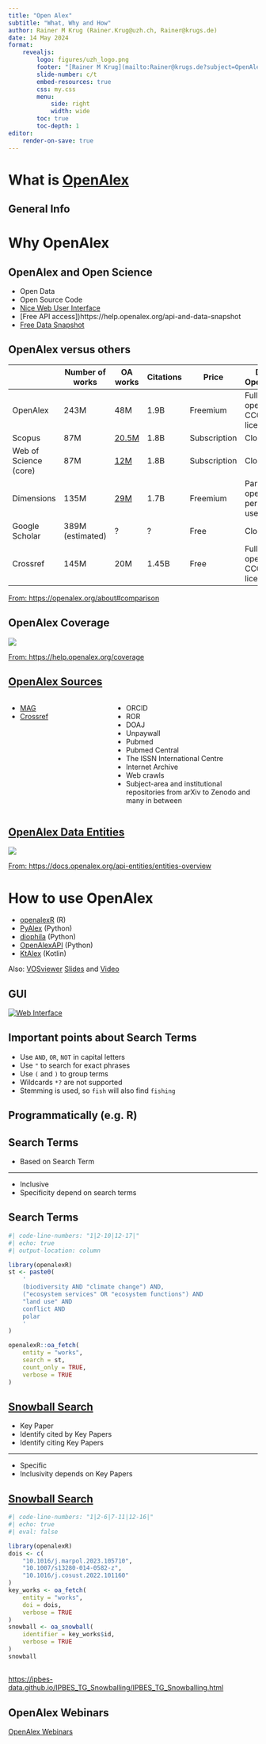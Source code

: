 ```yaml
---
title: "Open Alex"
subtitle: "What, Why and How"
author: Rainer M Krug (Rainer.Krug@uzh.ch, Rainer@krugs.de) 
date: 14 May 2024
format: 
    revealjs:
        logo: figures/uzh_logo.png
        footer: "[Rainer M Krug](mailto:Rainer@krugs.de?subject=OpenAlex%20ReproducibiliTea%20Journal%20Club), ReproducibiliTea UZH, ReproducibiliTea UZH Journal Club 14 May 2024"
        slide-number: c/t
        embed-resources: true
        css: my.css
        menu:
            side: right
            width: wide
        toc: true
        toc-depth: 1
editor:
    render-on-save: true
---
```



# What is [OpenAlex](OpenAlex.org)

## General Info

# Why OpenAlex

## OpenAlex and Open Science

- Open Data
- Open Source Code
- [Nice Web User Interface](https://openalex.org/)
- [Free API access])https://help.openalex.org/api-and-data-snapshot
- [Free Data Snapshot](https://docs.openalex.org/download-all-data/openalex-snapshot) 

## OpenAlex versus others  {.extra-small}

|                       | Number of works  | OA works    | Citations | Price        | Data Openness             | Org structure |
| --------------------- | ---------------- | ----------- | --------- | ------------ | ------------------------- | ------------- |
| OpenAlex              | 243M             | 48M         | 1.9B      | Freemium     | Fully open, CC0 license   | Non-profit    |
| Scopus                | 87M              | [20.5M](https://blog.scopus.com/posts/scopus-now-includes-90-million-content-records) | 1.8B      | Subscription | Closed                    | For Profit    |
| Web of Science (core) | 87M              | [12M](https://clarivate.com/webofsciencegroup/solutions/open-access/)   | 1.8B      | Subscription | Closed                    | For Profit    |
| Dimensions            | 135M             | [29M](https://www.dimensions.ai/resources/evaluate-your-universitys-oa-status/)   | 1.7B      | Freemium     | Partly open, personal use | For Profit    |
| Google Scholar        | 389M (estimated) | ?           | ?         | Free         | Closed                    | For Profit    |
| Crossref              | 145M             | 20M         | 1.45B     | Free         | Fully open, CC0 license   | Non-profit    |


::: footer
[From: https://openalex.org/about#comparison](https://openalex.org/about#comparison)
:::

## OpenAlex Coverage

![](figures/coverage.png)

::: footer
[From: https://help.openalex.org/coverage](https://help.openalex.org/coverage)
:::


## [OpenAlex Sources](https://help.openalex.org/how-it-works#our-data-sources)
:::: {.columns}

::: {.column width="40%"}
- [MAG](https://aka.ms/msracad)
- [Crossref](https://www.crossref.org/)
:::

::: {.column width="60%"}   

- ORCID
- ROR
- DOAJ
- Unpaywall
- Pubmed
- Pubmed Central
- The ISSN International Centre
- Internet Archive
- Web crawls
- Subject-area and institutional repositories from arXiv to Zenodo and many in between
:::

::::

## [OpenAlex Data Entities](https://docs.openalex.org/api-entities/entities-overview)

![](figures/oa_entities_overview.png)

::: footer
[From: https://docs.openalex.org/api-entities/entities-overview](https://docs.openalex.org/api-entities/entities-overview)
:::
# How to use OpenAlex

- [openalexR](https://docs.ropensci.org/openalexR/) (R)
- [PyAlex](https://github.com/J535D165/pyalex) (Python)
- [diophila](https://pypi.org/project/diophila/) (Python)
- [OpenAlexAPI](https://pypi.org/project/openalexapi/) (Python)
- [KtAlex](https://github.com/benedekh/KtAlex) (Kotlin)

Also: [VOSviewer](https://www.vosviewer.com) [Slides](https://explore.openalex.org/Visualizing_Science_Using_OpenAlex_and_VOSviewer.pdf) and [Video](https://www.youtube.com/watch?v=MfwFzLQmUwo)



## GUI


[![Web Interface](figures/oa_web_view_2024-05-06_at_09.43.32.png)](https://openalex.org/){target="_blank"}


## Important points about Search Terms

- Use `AND`, `OR`, `NOT` in capital letters
- Use `"` to search for exact phrases
- Use `(` and `)` to group terms
- Wildcards `*?` are not supported
- Stemming is used, so `fish` will also find `fishing`


## Programmatically (e.g. R)

## Search Terms

::: {.incremental}
- Based on Search Term

----

- Inclusive
- Specificity depend on search terms
:::


## Search Terms

```r
#| code-line-numbers: "1|2-10|12-17|"
#| echo: true
#| output-location: column

library(openalexR)
st <- paste0(
    '
    (biodiversity AND "climate change") AND,
    ("ecosystem services" OR "ecosystem functions") AND
    "land use" AND
    conflict AND
    polar
    '
)

openalexR::oa_fetch(
    entity = "works",
    search = st,
    count_only = TRUE,
    verbose = TRUE
)
```


## [Snowball Search](https://ipbes-data.github.io/IPBES_TG_Snowballing/IPBES_TG_Snowballing.html)

::: {.incremental}
- Key Paper
- Identify cited by Key Papers
- Identify citing Key Papers

----

- Specific
- Inclusivity depends on Key Papers
:::


## [Snowball Search](https://ipbes-data.github.io/IPBES_TG_Snowballing/IPBES_TG_Snowballing.html)

```r
#| code-line-numbers: "1|2-6|7-11|12-16|"
#| echo: true
#| eval: false

library(openalexR)
dois <- c(
    "10.1016/j.marpol.2023.105710",
    "10.1007/s13280-014-0582-z",
    "10.1016/j.cosust.2022.101160"
)
key_works <- oa_fetch(
    entity = "works",
    doi = dois,
    verbose = TRUE
)
snowball <- oa_snowball(
    identifier = key_works$id,
    verbose = TRUE
)
snowball
```


## {.slide data-background-image="figures/snowball_search.png" data-background-size="contain"}

::: {.footer}
[https://ipbes-data.github.io/IPBES_TG_Snowballing/IPBES_TG_Snowballing.html](https://ipbes-data.github.io/IPBES_TG_Snowballing/IPBES_TG_Snowballing.html){target="_blank"}
:::

## OpenAlex Webinars

[OpenAlex Webinars](https://openalex.org/webinars)

